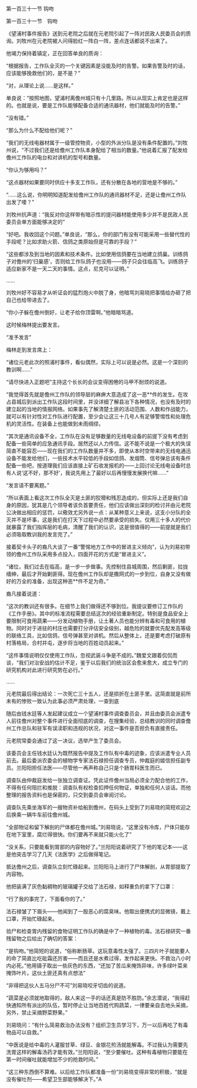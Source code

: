 

第一百三十一节 钩吻

第一百三十一节　钩吻

《望浦村事件报告》送到元老院之后就在元老院引起了一阵对民政人民委员会的质询。刘牧州在元老院被人问得脸红一阵白一阵，差点连话都说不出来了。

他竭力保持着镇定，正在回答单良的质询：

“根据报告，工作队全灭的一个关键因素是没能及时的告警。如果告警及时的话，应该能够挽救他们的，是不是？”

“对，从理论上说……是这样。”

单良说：“按照地图，望浦村离儋州城只有十几里路。所以从现实上肯定也是这样的。也就是说，要是工作队能够配备合适的通讯器材，他们就能及时的告警。”

“没有错。”

“那么为什么不配给他们呢？”

“我们的无线电器材属于一级管控物资，小型的外派分队是没有条件配置的。”刘牧州说，“不过我们还是给儋州工作队本身配给了相当的数量。”他说着汇报了配发给儋州工作队的电台和对讲机的型号和数量。

“你认为够用吗？”

“这点器材如果要同时供应十多支工作队，还有分散在各地的营地是不够的。”

“……这么说，你明明知道配发给儋州工作队的通讯器材不足，还是让儋州工作队出发了喽？”

刘牧州抗声道：“我反对你这样带有暗示性的提问器材能使用多少并不是民政人民委员会单方面能够决定的”

“好吧。我收回这个问题。”单良说，“那么，你的部门有没有可能采用一些替代性的手段呢？比如求助火箭、信鸽之类原始但是可靠的手段？”

“这些都涉及到当地的因素和技术条件。比如使用信鸽要在当地建立鸽巢。训练鸽子对儋州的‘归巢感’，否则给工作队鸽子也没用――鸽子只会往临高飞。训练鸽子适应新家不是一天二天的事情。这点，尼克可以证明。”

……

刘牧州好不容易才从听证会的猛烈炮火中脱了身，他暗骂刘易晓把事情给办砸了把自己也给带进去了。

“你小子躲在儋州倒好，让老子给你顶雷啊。”他暗暗骂道。

这时候梅林提出要发言。

“准予发言”

梅林走到发言席上：

“诸位元老此次的照浦村事件，看似偶然，实际上可以说是必然。这是一个深刻的教训啊……”

“请尽快进入正题吧”主持这个长长的会议变得困倦的马甲不耐烦的说道。

“我觉得首先就是儋州工作队的领导层的麻痹大意造成了这一恶**件的发生。在攻占县城后到派出工作队这段时间里，并没详细了解县冶下各种情况，也没有及时的建立起的当地的情报网络。如果事先了解清楚土匪的活动范围、人数和作战能力，就可以有针对性对工作队进行配置，至少会让这三十几号人有足够警惕性和处理危机的灵活性。在装备上也能做到未雨绸缪。

“其次是通讯设备不全，工作队在没有足够数量的无线电设备的前提下没有考虑到配备一些简单的应急通讯手段。居然还以人力传信。这不能不说是一个极大的失误简直不能容忍――现在我们的工作队数量并不多，即使从本时空带来的无线电通迅设备不能发给他们，一些技术水平较低的手段如信鸽、发烟筒、信号弹总该有条件配备一些吧，按道理我们应该直接上矿石收发报机的――上回讨论无线电设备时总有人说‘这不好，那不好’，我说先用上了最好以后再慢慢发展换代嘛……”

“发言请不要离题。”

“所以表面上看这次工作队全灭是土匪的狡猾和残忍造成的，但实际上还是我们自身的原因，犹其是几个领导者该负首要责任，他们应该做出深刻的检讨并由元老院公决做出相应的惩罚，以儆效尤另外说一点：从某种意义上来说，这支小分队的全灭并不是坏事，这是我们在打天下过程中必然要承受的损失。仅用三十多人的代价就暴露了我们指挥层的毛病，清醒了我们的认识，这是很值得的――前提就是我们必须吸取教训我的发言完了。”

接着契卡头子的裔凡大谈了一番“警惕地方工作中的冒进主义倾向”，认为刘易初带领的儋州工作队采用多点投入，四面开花的方式是“冒进主义”。

“诸位，我们过去在临高，是一步一步做事。先控制住县城周围，然后剿匪，拉拢缙绅，最后才开始剿匪得。现在儋州工作队却是撒网式的一步到位，自身又没有做好的万全的准备，出现这种恶**件不足为奇。”

裔凡接着说道：

“这次的教训还有很多。在细节上我们做得还不够到位。我提议要修订工作队的《工作手册》。其中的标准流程需要总结这次的经验重新制定。特别是食品安全上要限制可食用蔬果――分发动植物手册，让土著人员也能分辨有毒和可食用的植物。同时对于进驻的村庄也需要打分评估安全级别，越危险的就要优先配发高等级的联络工具，比如信鸽，信号弹甚至对讲机。然后从整体上，还是要考虑打破原有村落格局，合村并屯，逐步将当地的百姓动员起来。”

“这件事情说明仅仅使用工作队，忽视武装斗争是不成的。”魏爱文跟着侃侃而谈，“我们对治安战的估计不足，鉴于以后我们的统治区会愈来愈大，成立专门的研究机构对此进行研究势在必行。”

……

元老院最后得出结论：一次死亡三十五人，还是损折在土匪手里。这简直就是前所未有的惨败一致认为此事必须严肃处理，一查到底

随后由钱水廷等人发起建议成立一个望浦村事件调查委员会，并且由委员会派遣专人前往儋州对整个事件进行全面彻底的调查，在搜集经验，总结教训的同时调查儋州工作总队和驻军有误渎职和违规的状况，对这一事件是否担负有直接责任。

元老院常委会通过了这一决议，选举产生了委员会。

该委员会主任钱水廷认为既然报告中提及工作队有中毒的迹象，应该派遣专业人员前去。最后委派农委会的植物学专家法石禄担任调查专员，仲裁庭的姬信担任副专员。兰阳阳担任法医――尽管他一再声称自己只是个肠胃科医生而已。

调查队由仲裁庭发给一张独立调查证。凭此证件儋州当局必须全力配合他的工作，不得有任何阻拦和推脱：调查队有权检查扣押任何物证，单独和任何人谈话。而他整理的报告资料也是保密的，只交到委员会审阅讨论。

调查队先乘坐海军的一艘物资补给船到儋州，在码头上受到了刘易晓的简短欢迎之后换乘一辆牛车前往儋州城。

“全部物证和留下解剖的尸体都在儋州城。”刘易晓说，“这里没有冷库，尸体只能存在地下室里，腐烂得很快。你们要再不来就只能火化了”

“没关系，只要能看到胃部的内容物好了。”兰阳阳说着研究了下他的笔记本――这是他突击学习了几天《法医学》之后做得笔记。

抵达儋州之后，调查队立刻忙碌起来。兰阳阳马上进行了尸体解剖，从胃部提取了内容物。

他把装满了灰色黏稠物的玻璃罐子交给了法石禄，如释重负的拿下了口罩：

“行了我的事完了，下面看你的了。”

法石禄皱了下眉头――他闻到了一股恶心的腐臭味。他取出便携式的显微镜，戴上口罩，开始忙碌起来。

验尸和检查胃内残留的食物证明工作队的确是中了一种植物的毒。法石禄研究一番残留物之后给出了确切的答案：

“是钩吻。”他简短的说道，“俗称断肠草。这玩意毒性太强了。三四片叶子就能要人的命了简直比吃砒霜还厉害――而且还是水煮过得，发作起来更快。不救治八小时内必死。”他用镊子取出一些灰色的东西，“还加了苦瓜来掩饰异味，许多绿叶菜来掩饰叶片。这伙土匪还真有点想法”

“非得把这伙人五马分尸不可”刘易晓咬牙切齿的说道。

“蔬菜是必须就地取得的，敌人来这一手的话还真是防不胜防。”余志潜说，“我得赶快通知所有派出的队伍，暂时停止让当地百姓代购蔬菜，一律要亲自去地头采摘，另外，禁止采摘野菜野果。”

刘易晓问：“有什么简易救治办法没有？组织卫生员学习下，万一以后再吃了有毒物品可以自救。”

“中医说是给中毒的人灌服甘草、绿豆、金银花煎汤就能解毒。不过我认为需要先洗胃这样的解毒汤药才能有效。”兰阳阳说，“至少要催吐。这种有毒植物只要能在第一时间催吐就能增加不少的抢救时间。”

“这三种东西倒不算难。以后给工作队都准备一份”刘易晓变得非常的积极，“就是没有催吐剂――希望卫生部能够解决下。”A

